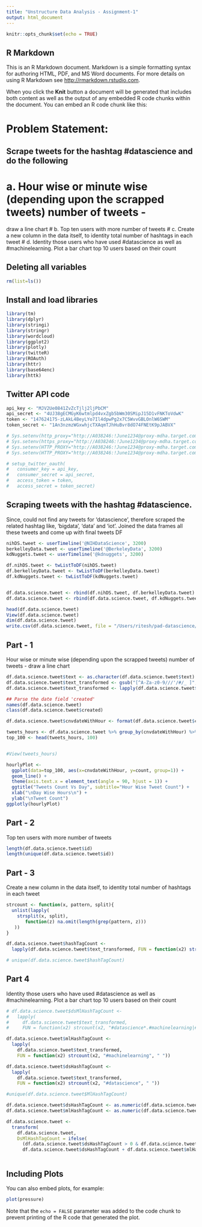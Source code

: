 ```yaml
---
title: "Unstructure Data Analysis - Assignment-1"
output: html_document
---
```


```r
knitr::opts_chunk$set(echo = TRUE)
```

## R Markdown

This is an R Markdown document. Markdown is a simple formatting syntax for authoring HTML, PDF, and MS Word documents. For more details on using R Markdown see <http://rmarkdown.rstudio.com>.

When you click the **Knit** button a document will be generated that includes both content as well as the output of any embedded R code chunks within the document. You can embed an R code chunk like this:

# Problem Statement:
## Scrape tweets for the hashtag #datascience and do the following
# a. Hour wise or minute wise (depending upon the scrapped tweets) number of tweets -
   draw a line chart
# b. Top ten users with more number of tweets
# c. Create a new column in the data itself, to identity total number of hashtags in each
   tweet
# d. Identity those users who have used #datascience as well as #machinelearning. Plot a bar
   chart top 10 users based on their count

## Deleting all variables
```r
rm(list=ls())
```
## Install and load libraries
```r
library(tm)
library(dplyr)
library(stringi)
library(stringr)
library(wordcloud)
library(ggplot2)
library(plotly)
library(twitteR)
library(ROAuth)
library(httr)
library(base64enc)
library(httk)
```
## Twitter API code

```r

api_key <- "MJV2Ue0841ZvZcTjlj2ljPbCM"
api_secret <- "4UJ38gECMGyK6wtmlpd4vxZgb5bWm30SMipJ15D1vFNKToVdwK"
token <- "147624175-zLAkL4BeyLYo7Il4dpwPg2x7C5WvvGBLOnlW6SWM"
token_secret <- "1An3nzmzWGxwhjcTXAqmTJhHuBvr8dO74FNEtK9pJABVX"

# Sys.setenv(http_proxy="http://A038246:!June1234@proxy-mdha.target.com:8080")
# Sys.setenv(https_proxy="http://A038246:!June1234@proxy-mdha.target.com:8080")
# Sys.setenv(HTTP_PROXY="http://A038246:!June1234@proxy-mdha.target.com:8080")
# Sys.setenv(HTTP_PROXY="http://A038246:!June1234@proxy-mdha.target.com:8080")

# setup_twitter_oauth(
#   consumer_key = api_key,
#   consumer_secret = api_secret,
#   access_token = token,
#   access_secret = token_secret)
```
## Scraping tweets with the hashtag #datascience. 
Since, could not find any tweets for 'datascience', therefore scraped the related hashtag like, 'bigdata', 'data' and 'iot'.
Joined the data frames all these tweets and come up with final tweets DF
```r
nihDS.tweet <- userTimeline('@NIHDataScience', 3200)
berkelleyData.tweet <- userTimeline('@BerkeleyData', 3200)
kdNuggets.tweet <- userTimeline('@kdnuggets', 3200)

df.nihDS.tweet <- twListToDF(nihDS.tweet)
df.berkelleyData.tweet <- twListToDF(berkelleyData.tweet)
df.kdNuggets.tweet <- twListToDF(kdNuggets.tweet)


df.data.science.tweet <- rbind(df.nihDS.tweet, df.berkelleyData.tweet)
df.data.science.tweet <- rbind(df.data.science.tweet, df.kdNuggets.tweet)

head(df.data.science.tweet)
View(df.data.science.tweet)
dim(df.data.science.tweet)
write.csv(df.data.science.tweet, file = "/Users/ritesh/pad-datascience/R/unstructureData/data/combinedDS1.csv")

```
## Part - 1
Hour wise or minute wise (depending upon the scrapped tweets) number of tweets - draw a line chart
```r
df.data.science.tweet$text <- as.character(df.data.science.tweet$text)
df.data.science.tweet$text_transformed <- gsub("[^A-Za-z0-9///'/#/_ ]", " ", df.data.science.tweet$text)
df.data.science.tweet$text_transformed <- lapply(df.data.science.tweet$text_transformed, tolower)

## Parse the date field 'created'
names(df.data.science.tweet)
class(df.data.science.tweet$created)

df.data.science.tweet$cnvdateWithHour <- format(df.data.science.tweet$created, "%d/%m/%y %H") 

tweets_hours <- df.data.science.tweet %>% group_by(cnvdateWithHour) %>% summarise(count=n())
top_100 <- head(tweets_hours, 100)


#View(tweets_hours)

hourlyPlot <-
  ggplot(data=top_100, aes(x=cnvdateWithHour, y=count, group=1)) +
  geom_line() +
  theme(axis.text.x = element_text(angle = 90, hjust = 1)) +
  ggtitle("Tweets Count Vs Day", subtitle="Hour Wise Tweet Count") + 
  xlab("\nDay Wise Hours\n") +
  ylab("\nTweet Count")
ggplotly(hourlyPlot)

```
## Part - 2
Top ten users with more number of tweets
```r
length(df.data.science.tweet$id)
length(unique(df.data.science.tweet$id))
```
## Part - 3
Create a new column in the data itself, to identity total number of hashtags in each tweet
```r
strcount <- function(x, pattern, split){
  unlist(lapply(
    strsplit(x, split),
       function(z) na.omit(length(grep(pattern, z)))
   ))
}

df.data.science.tweet$hashTagCount <- 
  lapply(df.data.science.tweet$text_transformed, FUN = function(x2) strcount(x2, "#.*", " "))

# unique(df.data.science.tweet$hashTagCount)

```
## Part 4 
Identity those users who have used #datascience as well as #machinelearning. Plot a bar chart top 10 users based on their count
```r

# df.data.science.tweet$dsMlHashTagCount <- 
#   lapply(
#     df.data.science.tweet$text_transformed, 
#     FUN = function(x2) strcount(x2, "#datascience*.#machinelearning|#machinelearning*.#datascience", " "))

df.data.science.tweet$mlHashTagCount <- 
  lapply(
    df.data.science.tweet$text_transformed,
    FUN = function(x2) strcount(x2, "#machinelearning", " "))

df.data.science.tweet$dsHashTagCount <- 
  lapply(
    df.data.science.tweet$text_transformed,
    FUN = function(x2) strcount(x2, "#datascience", " "))

#unique(df.data.science.tweet$MlHashTagCount)

df.data.science.tweet$dsHashTagCount <- as.numeric(df.data.science.tweet$dsHashTagCount)
df.data.science.tweet$mlHashTagCount <- as.numeric(df.data.science.tweet$mlHashTagCount)

df.data.science.tweet <- 
  transform(
    df.data.science.tweet, 
    DsMlHashTagCount = ifelse(
      (df.data.science.tweet$dsHashTagCount > 0 & df.data.science.tweet$mlHashTagCount > 0), 
      df.data.science.tweet$dsHashTagCount + df.data.science.tweet$mlHashTagCount, 0))



```

## Including Plots

You can also embed plots, for example:

```r
plot(pressure)
```

Note that the `echo = FALSE` parameter was added to the code chunk to prevent printing of the R code that generated the plot.
